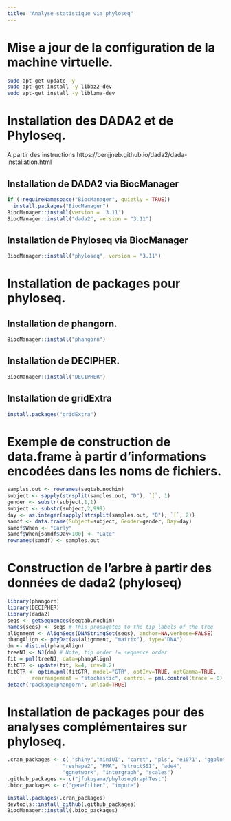 ```yaml
---
title: "Analyse statistique via phyloseq"
---
```

# Mise a jour de la configuration de la machine virtuelle.

``` bash
sudo apt-get update -y 
sudo apt-get install -y libbz2-dev
sudo apt-get install -y liblzma-dev
```

# Installation des DADA2 et de Phyloseq.

A partir des instructions https://benjjneb.github.io/dada2/dada-installation.html


## Installation de DADA2 via BiocManager

```r
if (!requireNamespace("BiocManager", quietly = TRUE))
  install.packages("BiocManager")
BiocManager::install(version = '3.11')
BiocManager::install("dada2", version = "3.11")
```

## Installation de Phyloseq via BiocManager

```r
BiocManager::install("phyloseq", version = "3.11")
```


# Installation de packages pour phyloseq.

## Installation de phangorn.

```r
BiocManager::install("phangorn")
```


## Installation de DECIPHER.

```r
BiocManager::install("DECIPHER")
```


## Installation de gridExtra

```r
install.packages("gridExtra")
```


# Exemple de construction de data.frame à partir d'informations encodées dans les noms de fichiers.

```r
samples.out <- rownames(seqtab.nochim)
subject <- sapply(strsplit(samples.out, "D"), `[`, 1)
gender <- substr(subject,1,1)
subject <- substr(subject,2,999)
day <- as.integer(sapply(strsplit(samples.out, "D"), `[`, 2))
samdf <- data.frame(Subject=subject, Gender=gender, Day=day)
samdf$When <- "Early"
samdf$When[samdf$Day>100] <- "Late"
rownames(samdf) <- samples.out
```


# Construction de l'arbre à partir des données de dada2 (phyloseq)

```r
library(phangorn)
library(DECIPHER)
library(dada2)
seqs <- getSequences(seqtab.nochim)
names(seqs) <- seqs # This propagates to the tip labels of the tree
alignment <- AlignSeqs(DNAStringSet(seqs), anchor=NA,verbose=FALSE)
phangAlign <- phyDat(as(alignment, "matrix"), type="DNA")
dm <- dist.ml(phangAlign)
treeNJ <- NJ(dm) # Note, tip order != sequence order
fit = pml(treeNJ, data=phangAlign)
fitGTR <- update(fit, k=4, inv=0.2)
fitGTR <- optim.pml(fitGTR, model="GTR", optInv=TRUE, optGamma=TRUE,
        rearrangement = "stochastic", control = pml.control(trace = 0))
detach("package:phangorn", unload=TRUE)
```


# Installation de packages pour des analyses complémentaires sur phyloseq.

```r
.cran_packages <- c( "shiny","miniUI", "caret", "pls", "e1071", "ggplot2", "randomForest", "dplyr", "ggrepel", "nlme", "devtools",
                  "reshape2", "PMA", "structSSI", "ade4",
                  "ggnetwork", "intergraph", "scales")
.github_packages <- c("jfukuyama/phyloseqGraphTest")
.bioc_packages <- c("genefilter", "impute")
```

```r
install.packages(.cran_packages)
devtools::install_github(.github_packages)
BiocManager::install(.bioc_packages)                         
```